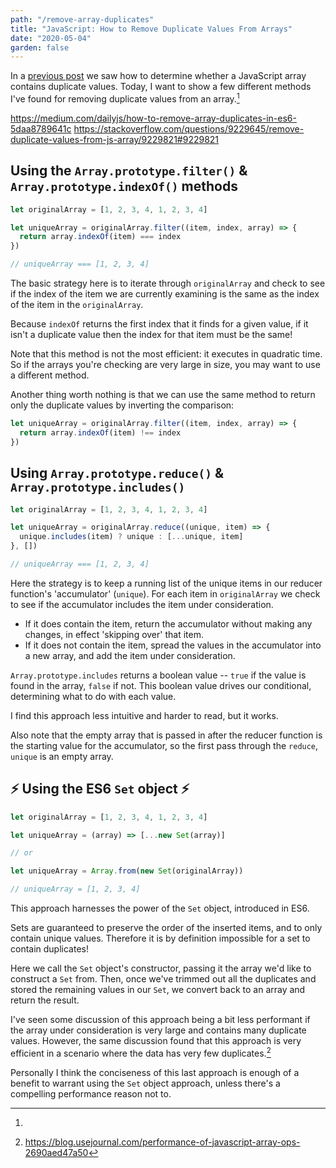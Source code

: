 ```yaml
---
path: "/remove-array-duplicates"
title: "JavaScript: How to Remove Duplicate Values From Arrays"
date: "2020-05-04"
garden: false
---
```


In a [previous post](/check-for-array-duplicates) we saw how to determine whether a JavaScript array contains duplicate values. Today, I want to show a few different methods I've found for removing duplicate values from an array.[^1]

[^1]:
  https://medium.com/dailyjs/how-to-remove-array-duplicates-in-es6-5daa8789641c
  https://stackoverflow.com/questions/9229645/remove-duplicate-values-from-js-array/9229821#9229821

## Using the `Array.prototype.filter()` & `Array.prototype.indexOf()` methods

```javascript
let originalArray = [1, 2, 3, 4, 1, 2, 3, 4]

let uniqueArray = originalArray.filter((item, index, array) => {
  return array.indexOf(item) === index
})

// uniqueArray === [1, 2, 3, 4]
```

The basic strategy here is to iterate through `originalArray` and check to see if the index of the item we are currently examining is the same as the index of the item in the `originalArray`.

Because `indexOf` returns the first index that it finds for a given value, if it isn't a duplicate value then the index for that item must be the same!

Note that this method is not the most efficient: it executes in quadratic time. So if the arrays you're checking are very large in size, you may want to use a different method.

Another thing worth nothing is that we can use the same method to return only the duplicate values by inverting the comparison:

```javascript
let uniqueArray = originalArray.filter((item, index, array) => {
  return array.indexOf(item) !== index
})
```

## Using `Array.prototype.reduce()` & `Array.prototype.includes()`

```javascript
let originalArray = [1, 2, 3, 4, 1, 2, 3, 4]

let uniqueArray = originalArray.reduce((unique, item) => {
  unique.includes(item) ? unique : [...unique, item]
}, [])

// uniqueArray === [1, 2, 3, 4]
```

Here the strategy is to keep a running list of the unique items in our reducer function's 'accumulator' (`unique`). For each item in `originalArray` we check to see if the accumulator includes the item under consideration.

- If it does contain the item, return the accumulator without making any changes, in effect 'skipping over' that item.
- If it does not contain the item, spread the values in the accumulator into a new array, and add the item under consideration.

`Array.prototype.includes` returns a boolean value -- `true` if the value is found in the array, `false` if not. This boolean value drives our conditional, determining what to do with each value.

I find this approach less intuitive and harder to read, but it works.

Also note that the empty array that is passed in after the reducer function is the starting value for the accumulator, so the first pass through the `reduce`, `unique` is an empty array.

## ⚡ Using the ES6 `Set` object ⚡

```javascript
let originalArray = [1, 2, 3, 4, 1, 2, 3, 4]

let uniqueArray = (array) => [...new Set(array)]

// or

let uniqueArray = Array.from(new Set(originalArray))

// uniqueArray = [1, 2, 3, 4]
```

This approach harnesses the power of the `Set` object, introduced in ES6.

Sets are guaranteed to preserve the order of the inserted items, and to only contain unique values. Therefore it is by definition impossible for a set to contain duplicates!

Here we call the `Set` object's constructor, passing it the array we'd like to construct a `Set` from. Then, once we've trimmed out all the duplicates and stored the remaining values in our `Set`, we convert back to an array and return the result.

I've seen some discussion of this approach being a bit less performant if the array under consideration is very large and contains many duplicate values. However, the same discussion found that this approach is very efficient in a scenario where the data has very few duplicates.[^2]

Personally I think the conciseness of this last approach is enough of a benefit to warrant using the `Set` object approach, unless there's a compelling performance reason not to.

[^2]: https://blog.usejournal.com/performance-of-javascript-array-ops-2690aed47a50
